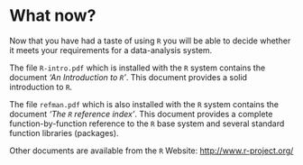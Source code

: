 # What now? {-}

Now that you have had a taste of using `R` you will be able to decide whether it meets your requirements for a data-analysis system.

The file `R-intro.pdf` which is installed with the `R` system contains the document *‘An Introduction to `R`’*. This document provides a solid introduction to `R`.

The file `refman.pdf` which is also installed with the `R` system contains the document *‘The `R` reference index’*. This document provides a complete function-by-function reference to the `R` base system and several standard function libraries (packages).

Other documents are available from the `R` Website: [http://www.r-project.org/](http://www.r-project.org/)